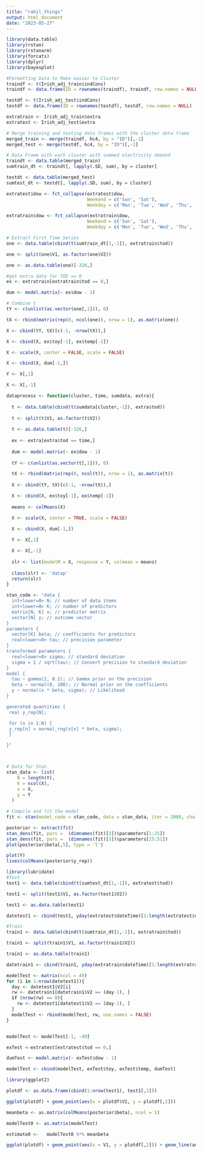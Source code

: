 ```yaml
---
title: "rahil_things"
output: html_document
date: "2023-05-27"
---
```


```r
library(data.table)
library(rstan)
library(rstanarm)
library(forcats)
library(dplyr)
library(bayesplot)

#Formatting Data to Make easier to Cluster
traindf <- t(Irish_adj_train$indCons)
traindf <- data.frame(ID = rownames(traindf), traindf, row.names = NULL)

testdf <- t(Irish_adj_test$indCons)
testdf <- data.frame(ID = rownames(testdf), testdf, row.names = NULL)

extratrain <- Irish_adj_train$extra
extratest <- Irish_adj_test$extra

# Merge training and testing data frames with the cluster data frame
merged_train <- merge(traindf, hc4, by = "ID")[,-1]
merged_test <- merge(testdf, hc4, by = "ID")[,-1]

# Data Frame with each cluster with summed electricity demand
traindt <- data.table(merged_train)
sumtrain_dt <- traindt[, lapply(.SD, sum), by = cluster]

testdt <- data.table(merged_test)
sumtest_dt <- testdt[, lapply(.SD, sum), by = cluster]
```


```r
extratest$dow <- fct_collapse(extratest$dow,
                              Weekend = c('Sun', 'Sat'),
                              Weekday = c('Mon', 'Tue', 'Wed', 'Thu', 'Fri'))

extratrain$dow <- fct_collapse(extratrain$dow,
                              Weekend = c('Sun', 'Sat'),
                              Weekday = c('Mon', 'Tue', 'Wed', 'Thu', 'Fri'))
```


```r
# Extract First Time Series
one <- data.table(cbind(t(sumtrain_dt[1,-1]), extratrain$tod))

one <- split(one$V1, as.factor(one$V2))

one <- as.data.table(one)[-326,]

#get extra data for TOD == 0
ex <- extratrain[extratrain$tod == 0,]

dum <- model.matrix(~ ex$dow - 1)
```


```r
# Combine t
tY <- c(unlist(as.vector(one[,1])), 0)

tX <- rbind(matrix(rep(0, ncol(one)), nrow = 1), as.matrix(one))

X <- cbind(tY, tX)[c(-1, -nrow(tX)),]

X <- cbind(X, ex$toy[-1], ex$temp[-1])

X <- scale(X, center = FALSE, scale = FALSE)

X <- cbind(X, dum[-1,])

Y <- X[,1]

X <- X[,-1]
```


```r
dataprocess <- function(cluster, time, sumdata, extra){
  
  t <- data.table(cbind(t(sumdata[cluster,-1]), extra$tod))
  
  t <- split(t$V1, as.factor(t$V2))
  
  t <- as.data.table(t)[-326,]
  
  ex <- extra[extra$tod == time,]
  
  dum <- model.matrix(~ ex$dow - 1)
  
  tY <- c(unlist(as.vector(t[,1])), 0)

  tX <- rbind(matrix(rep(0, ncol(t)), nrow = 1), as.matrix(t))
  
  X <- cbind(tY, tX)[c(-1, -nrow(tX)),]

  X <- cbind(X, ex$toy[-1], ex$temp[-1])
  
  means <- colMeans(X)

  X <- scale(X, center = TRUE, scale = FALSE)
  
  X <- cbind(X, dum[-1,])

  Y <- X[,1]

  X <- X[,-1]
  
  slr <- list(modelM = X, response = Y, colmean = means)
  
  class(slr) <- 'datap'
  return(slr)
}
```


```r
stan_code <- "data {
  int<lower=0> N; // number of data items
  int<lower=0> K; // number of predictors
  matrix[N, K] x; // predictor matrix
  vector[N] y; // outcome vector
}
parameters {
  vector[K] beta; // coefficients for predictors
  real<lower=0> tau; // precision parameter
}
transformed parameters {
  real<lower=0> sigma; // standard deviation
  sigma = 1 / sqrt(tau); // Convert precision to standard deviation
}
model {
  tau ~ gamma(2, 0.1); // Gamma prior on the precision
  beta ~ normal(0, 100); // Normal prior on the coefficients
  y ~ normal(x * beta, sigma); // Likelihood
}

generated quantities {
 real y_rep[N];

 for (n in 1:N) {
 y_rep[n] = normal_rng(x[n] * beta, sigma);
 }

}"



# Data for Stan
stan_data <- list(
    N = length(Y),
    K = ncol(X),
    x = X,
    y = Y
  )
  
# Compile and fit the model
fit <- stan(model_code = stan_code, data = stan_data, iter = 2000, chains = 4)
```

```r
posterior <- extract(fit)
stan_dens(fit, pars =  (dimnames(fit)[3])$parameters[1:25])
stan_dens(fit, pars =  (dimnames(fit)[3])$parameters[25:51])
plot(posterior$beta[,5], type = 'l')
```


```r
plot(Y)
lines(colMeans(posterior$y_rep))
```
```r
library(lubridate)
#Test
test1 <- data.table(cbind(t(sumtest_dt[1,-1]), extratest$tod))

test1 <- split(test1$V1, as.factor(test1$V2))

test1 <- as.data.table(test1)

datetest1 <- cbind(test1, yday(extratest$dateTime)[1:length(extratest$dateTime) %% 48 == 1])
```

```r
#Train
train1 <- data.table(cbind(t(sumtrain_dt[1,-1]), extratrain$tod))

train1 <- split(train1$V1, as.factor(train1$V2))

train1 <- as.data.table(train1)

datetrain1 <- cbind(train1, yday(extratrain$dateTime)[1:length(extratrain$dateTime) %% 48 == 1])
```

```r
modelTest <- matrix(ncol = 49)
for (i in 1:nrow(datetest1)){
  day <- datetest1$V2[i]
  rw <- datetrain1[datetrain1$V2 == (day-1), ]
  if (nrow(rw) == 0){
    rw <- datetest1[datetest1$V2 == (day-1), ]
  }
  modelTest <- rbind(modelTest, rw, use.names = FALSE)
}


modelTest <- modelTest[-1, -49]

exTest <-extratest[extratest$tod == 0,]

dumTest <- model.matrix(~ exTest$dow - 1)

modelTest <- cbind(modelTest, exTest$toy, exTest$temp, dumTest)
```

```r
library(ggplot2)

plotdf <- as.data.frame(cbind(1:nrow(test1), test1[,1]))

ggplot(plotdf) + geom_point(aes(x = plotdf$V1, y = plotdf[,2]))

meanbeta <- as.matrix(colMeans(posterior$beta), ncol = 1)

modelTest0 <- as.matrix(modelTest)

estimate0 <-   modelTest0 %*% meanbeta

ggplot(plotdf) + geom_point(aes(x = V1, y = plotdf[,2])) + geom_line(aes(x = V1, y = estimate0, colour = 'Mean Posterior'))
```

